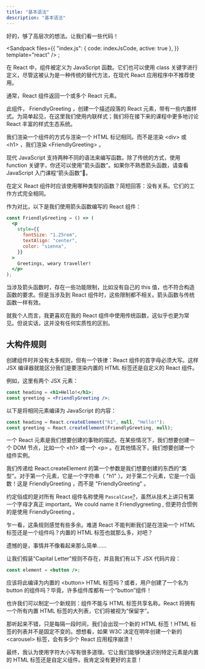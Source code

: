 ```yaml
---
title: "基本语法"
description: "基本语法"
---
```



好的，够了高层次的想法。让我们看一些代码！

<Sandpack
  files={{
    "index.js": { code: indexJsCode, active: true },
  }}
  template="react"
/>
;

在 React 中，组件被定义为 JavaScript 函数。它们也可以使用 class 关键字进行定义，尽管这被认为是一种传统的替代方法，在现代 React 应用程序中不推荐使用。

通常，React 组件返回一个或多个 React 元素。

此组件， FriendlyGreeting ，创建一个描述段落的 React 元素，带有一些内置样式。为简单起见，在这里我们使用内联样式；我们将在接下来的课程中更多地讨论 React 丰富的样式生态系统。

我们渲染一个组件的方式与渲染一个 HTML 标记相同。而不是渲染 \<div\> 或 \<h1\> ，我们渲染 \<FriendlyGreeting\> 。

<Callout title="箭头函数 vs 传统函数">

现代 JavaScript 支持两种不同的语法来编写函数。除了传统的方式，使用 function 关键字，你还可以使用"箭头函数"。如果你不熟悉箭头函数，请查看 JavaScript 入门课程“箭头函数”👀。

在定义 React 组件时应该使用哪种类型的函数？简短回答：没有关系。它们的工作方式完全相同。

<Accordions>
  <Accordion title="展开查看更多">

作为对比，以下是我们使用箭头函数编写的 React 组件：

```jsx
const FriendlyGreeting = () => (
  <p
    style={{
      fontSize: "1.25rem",
      textAlign: "center",
      color: "sienna",
    }}
  >
    Greetings, weary traveller!
  </p>
);
```

当涉及箭头函数时，存在一些功能限制，比如没有自己的 this 值，也不符合构造函数的要求。但是当涉及到 React 组件时，这些限制都不相关。箭头函数与传统函数一样有效。

就我个人而言，我更喜欢在我的 React 组件中使用传统函数，这似乎也更为常见。但说实话，这并没有任何实质性的区别。

  </Accordion>
</Accordions>

</Callout>

## 大构件规则

创建组件时并没有太多规则，但有一个铁律：React 组件的首字母必须大写。这样 JSX 编译器就能区分我们是要渲染内置的 HTML 标签还是自定义的 React 组件。

例如，这里有两个 JSX 元素：

```jsx
const heading = <h1>Hello!</h1>;
const greeting = <FriendlyGreeting />;
```

以下是将相同元素编译为 JavaScript 的内容：

```js
const heading = React.createElement("h1", null, "Hello!");
const greeting = React.createElement(FriendlyGreeting, null);
```

一个 React 元素是我们想要创建的事物的描述。在某些情况下，我们想要创建一个 DOM 节点，比如一个 \<h1\> 或一个 \<p\> 。在其他情况下，我们想要创建一个组件实例。

我们传递给 React.createElement 的第一个参数是我们想要创建的东西的“类型”。对于第一个元素，它是一个字符串（ "h1" ）。对于第二个元素，它是一个函数！这是 FriendlyGreeting ，而不是 "FriendlyGreeting" 。

约定俗成的是对所有 React 组件名称使用 `PascalCase`<abbr title="一个格式选项，其中空格被移除，每个单词被大写，包括第一个字母。“hello world” 变成 “HelloWorld”。">?</abbr>，虽然从技术上讲只有第一个字母才真正 important。We could name it Friendlygreeting , 但更符合惯例的是使用 FriendlyGreeting 。

<Callout title="为什么要基于字符大小写？">

乍一看，这条规则感觉有些多余。难道 React 不能判断我们是在渲染一个 HTML 标签还是一个组件吗？内置的 HTML 标签也就那么多，对吧？

遗憾的是，事情并不像看起来那么简单……

<Accordions>
  <Accordion title="展开查看更多">

让我们假装“Capital Letter”规则不存在，并且我们有以下 JSX 代码片段：

```jsx
const element = <button />;
```

应该将此编译为内置的 \<button\> HTML 标签吗？或者，用户创建了一个名为 button 的组件吗？毕竟，许多组件库都有一个“button”组件！

也许我们可以制定一个新规则：组件不能与 HTML 标签共享名称。React 将拥有一个所有内置 HTML 标签的大列表，它们将被视为“保留字”。

那听起来不错，只是每隔一段时间，我们会出现一个新的 HTML 标签！HTML 标签的列表并不是固定不变的。想想看，如果 W3C 决定在明年创建一个新的 \<carousel\> 标签，会有多少个 React 应用程序崩溃！

最终，我认为使用字符大小写有很多道理。它让我们能够快速识别特定元素是内置的 HTML 标签还是自定义组件。我肯定没有更好的主意！

  </Accordion>
</Accordions>
</Callout>
